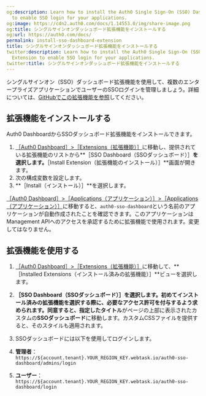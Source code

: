 ```yaml
---
og:description: Learn how to install the Auth0 Single Sign-On (SSO) Dashboard Extension
  to enable SSO login for your applications.
og:image: https://cdn2.auth0.com/docs/1.14553.0/img/share-image.png
og:title: シングルサインオンダッシュボード拡張機能をインストールする
og:url: https://auth0.com/docs/
permalink: install-sso-dashboard-extension
title: シングルサインオンダッシュボード拡張機能をインストールする
twitter:description: Learn how to install the Auth0 Single Sign-On (SSO) Dashboard
  Extension to enable SSO login for your applications.
twitter:title: シングルサインオンダッシュボード拡張機能をインストールする
---
```


シングルサインオン（SSO）ダッシュボード拡張機能を使用して、複数のエンタープライズアプリケーションでユーザーのSSOログインを管理しましょう。詳細については、[GitHubでこの拡張機能を参照](https://github.com/auth0-extensions/auth0-sso-dashboard-extension)してください。

## 拡張機能をインストールする

Auth0 DashboardからSSOダッシュボード拡張機能をインストールできます。

1. [［Auth0 Dashboard］>［Extensions（拡張機能）］](%24%7Bmanage_url%7D/#/extensions)に移動し、提供されている拡張機能のリストから**［SSO Dashboard（SSOダッシュボード）］**を選択します。**［Install Extension（拡張機能のインストール）］**画面が開きます。
2. 次の構成変数を設定します。
3. **［Install（インストール）］**を選択します。

[［Auth0 Dashboard］>［Applications（アプリケーション）］>［Applications（アプリケーション）］](%24%7Bmanage_url%7D/#/applications)に移動すると、`auth0-sso-dashboard`という名前のアプリケーションが自動作成されたことを確認できます。このアプリケーションはManagement APIへのアクセスを承認するために拡張機能で使用されます。変更してはなりません。

## 拡張機能を使用する

1. [［Auth0 Dashboard］>［Extensions（拡張機能）］](%24%7Bmanage_url%7D/#/extensions)に移動して、**［Installed Extensions（インストール済みの拡張機能）］**ビューを選択します。
2. **［SSO Dashboard（SSOダッシュボード）］**を選択します。初めてインストール済みの拡張機能を選択する際に、必要なアクセス許可を付与するよう求められます。同意すると、指定した**タイトル**がページの上部に表示されたカスタムの**SSOダッシュボード**に移動します。カスタムCSSファイルを提供すると、そのスタイルも適用されます。
3. SSOダッシュボードには以下を使用してログインします。

1. **管理者**： 
`https://${account.tenant}.YOUR_REGION_KEY.webtask.io/auth0-sso-dashboard/admins/login`
2. **ユーザー**： 
`https://${account.tenant}.YOUR_REGION_KEY.webtask.io/auth0-sso-dashboard/login
`